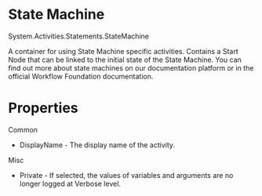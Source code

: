 ﻿# State Machine

System.Activities.Statements.StateMachine

A container for using State Machine specific activities. Contains a Start Node that can be linked to the initial state of the State Machine. You can find out more about state machines on our documentation platform or in the official Workflow Foundation documentation.

# Properties

Common

* DisplayName - The display name of the activity.

Misc

* Private - If selected, the values of variables and arguments are no longer logged at Verbose level.
